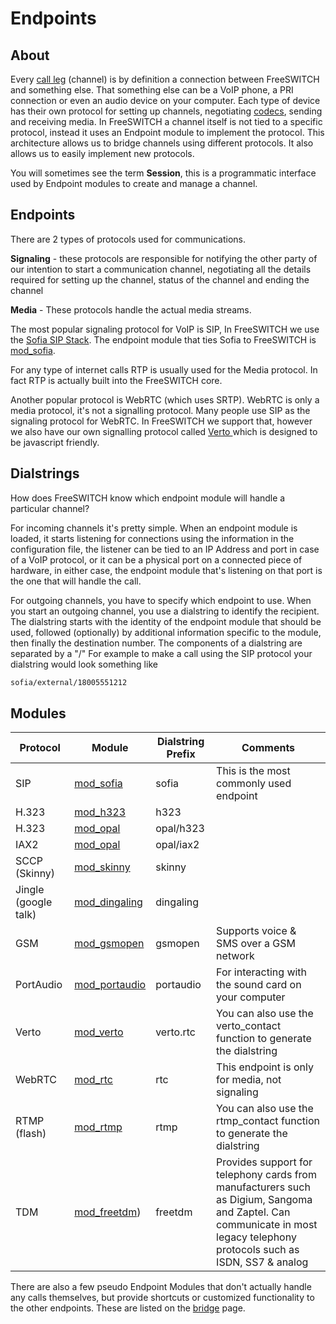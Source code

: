 
# Endpoints 

 

## About

Every [call leg](./Call-Legs.mdx#0-about) (channel) is by definition a connection between FreeSWITCH and something else. That something else can be a VoIP phone, a PRI connection or even an audio device on your computer. Each type of device has their own protocol for setting up channels, negotiating [codecs](../Codecs-and-Media/index.mdx#about), sending and receiving media. In FreeSWITCH a channel itself is not tied to a specific protocol, instead it uses an Endpoint module to implement the protocol. This architecture allows us to bridge channels using different protocols. It also allows us to easily implement new protocols.

You will sometimes see the term **Session**, this is a programmatic interface used by Endpoint modules to create and manage a channel.

## Endpoints

There are 2 types of protocols used for communications.

**Signaling** \- these protocols are responsible for notifying the other party of our intention to start a communication channel, negotiating all the details required for setting up the channel, status of the channel and ending the channel

**Media** \- These protocols handle the actual media streams.

The most popular signaling protocol for VoIP is SIP, In FreeSWITCH we use the [Sofia SIP Stack](../Configuration/Sofia-SIP-Stack/index.mdx#faq). The endpoint module that ties Sofia to FreeSWITCH is [mod\_sofia](../Modules/mod_sofia_1048707.mdx#about).

For any type of internet calls RTP is usually used for the Media protocol. In fact RTP is actually built into the FreeSWITCH core.

Another popular protocol is WebRTC (which uses SRTP). WebRTC is only a media protocol, it's not a signalling protocol. Many people use SIP as the signaling protocol for WebRTC. In FreeSWITCH we support that, however we also have our own signalling protocol called [Verto ](../Modules/mod_verto_3964934.mdx#about)which is designed to be javascript friendly.

## Dialstrings

How does FreeSWITCH know which endpoint module will handle a particular channel?

For incoming channels it's pretty simple. When an endpoint module is loaded, it starts listening for connections using the information in the configuration file, the listener can be tied to an IP Address and port in case of a VoIP protocol, or it can be a physical port on a connected piece of hardware, in either case, the endpoint module that's listening on that port is the one that will handle the call.

For outgoing channels, you have to specify which endpoint to use. When you start an outgoing channel, you use a dialstring to identify the recipient. The dialstring starts with the identity of the endpoint module that should be used, followed (optionally) by additional information specific to the module, then finally the destination number. The components of a dialstring are separated by a "/" For example to make a call using the SIP protocol your dialstring would look something like

```xml
sofia/external/18005551212
```

## Modules

| Protocol             | Module                                           | Dialstring Prefix | Comments                                                                                                                                                                  |
| -------------------- | ------------------------------------------------ | ----------------- | ------------------------------------------------------------------------------------------------------------------------------------------------------------------------- |
| SIP                  | [mod\_sofia](../Modules/mod_sofia_1048707.mdx#about)         | sofia             | This is the most commonly used endpoint                                                                                                                                   |
| H.323                | [mod\_h323](../Modules/mod_h323_6587443.mdx#about)           | h323              |                                                                                                                                                                           |
| H.323                | [mod\_opal](../Modules/mod_opal_6587390.mdx#about)           | opal/h323         |                                                                                                                                                                           |
| IAX2                 | [mod\_opal](../Modules/mod_opal_6587390.mdx#about)           | opal/iax2         |                                                                                                                                                                           |
| SCCP (Skinny)        | [mod\_skinny](../Modules/mod_skinny_3375354.mdx#docs)       | skinny            |                                                                                                                                                                           |
| Jingle (google talk) | [mod\_dingaling](../Modules/mod_dingaling_6587385.mdx#faq) | dingaling         |                                                                                                                                                                           |
| GSM                  | [mod\_gsmopen](../Modules/mod_gsmopen_7143567.mdx#list)     | gsmopen           | Supports voice & SMS over a GSM network                                                                                                                                   |
| PortAudio            | [mod\_portaudio](../Modules/mod_portaudio_9634724.mdx#about) | portaudio         | For interacting with the sound card on your computer                                                                                                                      |
| Verto                | [mod\_verto](../Modules/mod_verto_3964934.mdx#about)         | verto.rtc         | You can also use the verto\_contact function to generate the dialstring                                                                                                   |
| WebRTC               | [mod\_rtc](../Modules/mod_rtc_3965027.mdx#about)             | rtc               | This endpoint is only for media, not signaling                                                                                                                            |
| RTMP (flash)         | [mod\_rtmp](../Modules/mod_rtmp_5046427.mdx#api)           | rtmp              | You can also use the rtmp\_contact function to generate the dialstring                                                                                                    |
| TDM                  | [mod\_freetdm](../Client-and-Developer-Interfaces/FreeTDM/Freetdm.conf-Examples_13173079.mdx))          | freetdm           | Provides support for telephony cards from manufacturers such as Digium, Sangoma and Zaptel. Can communicate in most legacy telephony protocols such as ISDN, SS7 & analog |

There are also a few pseudo Endpoint Modules that don't actually handle any calls themselves, but provide shortcuts or customized functionality to the other endpoints. These are listed on the [bridge](../Modules/mod_dptools_1970333.mdx#see-also) page.


